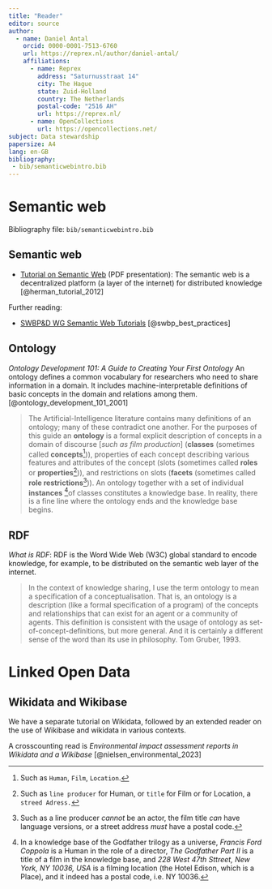 ```yaml
---
title: "Reader"
editor: source
author:
  - name: Daniel Antal
    orcid: 0000-0001-7513-6760
    url: https://reprex.nl/author/daniel-antal/
    affiliations:
      - name: Reprex
        address: "Saturnusstraat 14"
        city: The Hague
        state: Zuid-Holland
        country: The Netherlands
        postal-code: "2516 AH"
        url: https://reprex.nl/
      - name: OpenCollections
        url: https://opencollections.net/
subject: Data stewardship
papersize: A4
lang: en-GB
bibliography: 
 - bib/semanticwebintro.bib
---
```


# Semantic web

Bibliography file: `bib/semanticwebintro.bib`

## Semantic web

-   [Tutorial on Semantic Web](https://www.w3.org/People/Ivan/CorePresentations/SWTutorial/Slides.pdf) (PDF presentation): The semantic web is a decentralized platform (a layer of the internet) for distributed knowledge [@herman_tutorial_2012]

Further reading:

- [SWBP&D WG Semantic Web Tutorials](https://www.w3.org/2001/sw/BestPractices/Tutorials) [@swbp_best_practices] 

## Ontology

*Ontology Development 101: A Guide to Creating Your First Ontology* An ontology defines a common vocabulary for researchers who need to share information in a domain. It includes machine-interpretable definitions of basic concepts in the domain and relations among them. [@ontology_development_101_2001]

>The Artificial-Intelligence literature contains many definitions of an ontology; many of these contradict one another. For the purposes of this guide an **ontology** is a formal explicit description of concepts in a domain of discourse \[*such as film production*\] (**classes** (sometimes called **concepts**[^concepts])), properties of each concept describing various features and attributes of the concept (slots (sometimes called **roles** or **properties**[^properties])), and restrictions on slots (**facets** (sometimes called **role restrictions**[^facets])). An ontology together with a set of individual **instances** [^instances]of classes constitutes a knowledge base. In reality, there is a fine line where the ontology ends and the knowledge base begins.

[^concepts]:  Such as `Human`, `Film`, `Location`.

[^properties]: Such as `line producer` for Human, or `title` for Film or for Location, a `streed Adress.`

[^facets]: Such as a line producer *cannot* be an actor, the film title *can* have language versions, or a street address *must* have a postal code.

[^instances]: In a knowledge base of the Godfather trilogy as a universe, *Francis Ford Coppola* is a Human in the role of a director, *The Godfather Part II* is a title of a film in the knowledge base, and *228 West 47th Sttreet, New York, NY 10036, USA* is a filming location (the Hotel Edison, which is a Place), and it indeed has a postal code, i.e. NY 10036.


## RDF

*What is RDF*: RDF is the Word Wide Web (W3C) global standard to encode knowledge, for example, to be distributed on the semantic web layer of the internet.


> In the context of knowledge sharing, I use the term ontology to mean a specification of a conceptualisation. That is, an ontology is a description (like a formal specification of a program) of the concepts and relationships that can exist for an agent or a community of agents. This definition is consistent with the usage of ontology as set-of-concept-definitions, but more general. And it is certainly a different sense of the word than its use in philosophy. Tom Gruber, 1993.


# Linked Open Data


## Wikidata and Wikibase

We have a separate tutorial on Wikidata, followed by an extended reader on the use of Wikibase and wikidata in various contexts. 

A crosscounting read is  *Environmental impact assessment reports in Wikidata and a Wikibase* [@nielsen_environmental_2023]